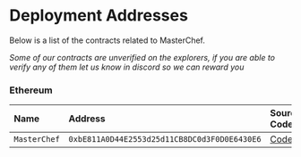 
# Deployment Addresses

Below is a list of the contracts related to MasterChef.

_Some of our contracts are unverified on the explorers, if you are able to verify any of them let us know in discord so we can reward you_

<Tabs>

<TabItem value='ethereum' label='Ethereum' default>

### Ethereum

| Name | Address | Source Code | Explorer |
| :-- | :-- | :-- | :-- |
| `MasterChef` | `0xbE811A0D44E2553d25d11CB8DC0d3F0D0E6430E6` | [Code](https://github.com/sushiswap/sushiswap/blob/master/protocols/masterchef/contracts/MasterChef.sol) | [Link](https://etherscan.io/address/0xc2edad668740f1aa35e4d8f227fb8e17dca888cd) |

</TabItem>

</Tabs>
